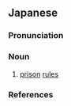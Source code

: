 ==Japanese==
{{ja-kanjitab|ごく|そく|yomi=o}}

===Pronunciation===
{{ja-pron|yomi=o|ごくそく|acc=0|acc_ref=DJR}}

===Noun===
{{ja-noun|ごくそく}}

# [[prison]] [[rules]]

===References===
<references/>